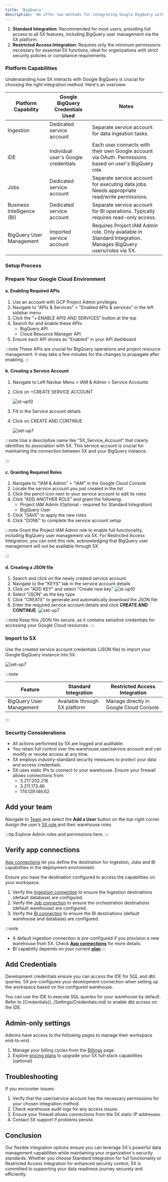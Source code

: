 ```yaml
---
title: 'BigQuery'
description: 'We offer two methods for integrating Google BigQuery with 5X:'
---
```


1. **Standard Integration**: Recommended for most users, providing full access to all 5X features, including BigQuery user management via the 5X platform.
2. **Restricted Access Integration**: Requires only the minimum permissions necessary for essential 5X functions, ideal for organizations with strict security policies or compliance requirements.

### Platform Capabilities

Understanding how 5X interacts with Google BigQuery is crucial for choosing the right integration method. Here's an overview:

| Platform Capability | Google BigQuery Credentials Used | Notes |
|---------------------|----------------------------------|-------|
| Ingestion | Dedicated service account | Separate service account for data ingestion tasks. |
| IDE | Individual user's Google credentials | Each user connects with their own Google account via OAuth. Permissions based on user's BigQuery role. |
| Jobs | Dedicated service account | Separate service account for executing data jobs. Needs appropriate read/write permissions. |
| Business Intelligence (BI) | Dedicated service account | Separate service account for BI operations. Typically requires read-only access. |
| BigQuery User Management | Imported service account | Requires Project IAM Admin role. Only available in Standard Integration. Manages BigQuery users/roles via 5X. |

### Setup Process

### Prepare Your Google Cloud Environment

#### a. Enabling Required APIs

1. Use an account with GCP Project Admin privileges
2. Navigate to "APIs & Services" > "Enabled APIs & services" in the left sidebar menu
3. Click the "+ ENABLE APIS AND SERVICES" button at the top
4. Search for and enable these APIs:
   - BigQuery API
   - Cloud Resource Manager API
5. Ensure each API shows as "Enabled" in your API dashboard

:::note
These APIs are crucial for BigQuery operations and project resource management. It may take a few minutes for the changes to propagate after enabling.
:::

#### b. Creating a Service Account

1. Navigate to Left Navbar Menu > IAM & Admin > Service Accounts
2. Click on +CREATE SERVICE ACCOUNT
    
    ![st-up10](./img/set-up6.png)


3. Fill in the Service account details
4. Click on CREATE AND CONTINUE

     ![set-up7](./img/set-up7.png)



:::note
Use a descriptive name like "5X_Service_Account" that clearly identifies its association with 5X. This service account is crucial for maintaining the connection between 5X and your BigQuery instance.

:::

#### c. Granting Required Roles

1. Navigate to "IAM & Admin" > "IAM" in the Google Cloud Console
2. Locate the service account you just created in the list
3. Click the pencil icon next to your service account to edit its roles
4. Click "ADD ANOTHER ROLE" and grant the following:
   - Project IAM Admin (Optional - required for Standard Integration)
   - BigQuery User
5. Click "SAVE" to apply the new roles
6. Click "DONE" to complete the service account setup


:::note
Grant the Project IAM Admin role to enable full functionality, including BigQuery user management via 5X. For Restricted Access Integration, you can omit this role, acknowledging that BigQuery user management will not be available through 5X.

:::

#### d. Creating a JSON file

1. Search and click on the newly created service account
2. Navigate to the "KEYS" tab in the service account details
3. Click on "ADD KEY" and select "Create new key"
  ![st-up10](./img/set-up10.png)
4. Select "JSON" as the key type
5. Click "CREATE" to generate and automatically download the JSON file
3. Enter the required service account details and click **CREATE AND CONTINUE**.
  ![set-up7](./img/set-up7.png)

:::note
Keep this JSON file secure, as it contains sensitive credentials for accessing your Google Cloud resources.
:::

### Import to 5X

Use the created service account credentials (JSON file) to import your Google BigQuery instance into 5X.

  ![set-up7](./img/bigquery_import.png)


:::note

| Feature | Standard Integration | Restricted Access Integration |
|---------|----------------------|-------------------------------|
| BigQuery User Management | Available through 5X platform | Manage directly in Google Cloud Console |

::: 

### Security Considerations

- All actions performed by 5X are logged and auditable.
- You retain full control over the warehouse user/service account and can modify or revoke access at any time.
- 5X employs industry-standard security measures to protect your data and access credentials.
- 5X uses static IPs to connect to your warehouse. Ensure your firewall allows connections from:
  - 3.217.202.216
  - 3.211.173.46
  - 174.129.146.62


## Add your team
Navigate to [Team](../Team/team.md) and select the **Add a User** button on the top-right corner. Assign the user’s [5X role ](../team.md) and their warehouse roles

:::tip 
Explore Admin roles and permissions here. 
:::

## Verify app connections
[App connections](../Settings/App%20connections.md) let you define the destination for Ingestion, Jobs and BI capabilities in the deployment environment. 

Ensure you have the destination configured to access the capabilities on your workspace. 
1. Verify the [Ingestion connection](../Settings/App%20connections.md) to ensure the Ingestion destinations (default database) are configured. 
2. Verify the [Job connection](../Settings/App%20connections.md) to ensure the orchestration destinations (default warehouse) are configured.
3. Verify the [BI connection](../Settings/App%20connections.md) to ensure the BI destinations (default warehouse and database) are configured.

:::note 
- A default ingestion connection is pre-configured if you provision a new warehouse from 5X. Check [**App connections**](../Settings/App%20connections.md) for more details. 
- BI capability depends on your current [**plan**](https://www.5x.co/pricing?utm_campaign=Day1+Summit&_hsenc=p2ANqtz--oOwokEUzy0twCoEkBcFwndMxqvwRTrYEt48qGdwyNJTTGQzGsQXyJOuK79hc-xns6Tnuko2UWjiI9bH1ib-2xzVmL2Q&_hsmi=306344238&utm_content=306344238&utm_source=hs_automation&utm_medium=email) 
:::

## Add Credentials
<p> Development credentials ensure you can access the IDE for SQL and dbt queries. 5X pre-configures your development connection when setting up the workspace based on the configured warehouse. </p>
<p> You can use the IDE to execute SQL queries for your warehouse by default. Refer to [Credentials](../Settings/Credentials.md) to enable dbt access on the IDE. </p>

## Admin-only settings
Admins have access to the following pages to manage their workspace end-to-end. 
1. Manage your billing cycles from the [Billings](../Settings/Admin%20only/billing.md) page. 
2. Explore [pricing plans](https://www.5x.co/pricing?utm_campaign=Day1+Summit&_hsenc=p2ANqtz--oOwokEUzy0twCoEkBcFwndMxqvwRTrYEt48qGdwyNJTTGQzGsQXyJOuK79hc-xns6Tnuko2UWjiI9bH1ib-2xzVmL2Q&_hsmi=306344238&utm_content=306344238&utm_source=hs_automation&utm_medium=email) to upgrade your 5X full-stack capabilities (optional) 


## Troubleshooting

If you encounter issues:

1. Verify that the user/service account has the necessary permissions for your chosen integration method.
2. Check warehouse audit logs for any access issues.
3. Ensure your firewall allows connections from the 5X static IP addresses.
4. Contact 5X support if problems persist.

## Conclusion

Our flexible integration options ensure you can leverage 5X's powerful data management capabilities while maintaining your organization's security standards. Whether you choose Standard Integration for full functionality or Restricted Access Integration for enhanced security control, 5X is committed to supporting your data readiness journey securely and efficiently.